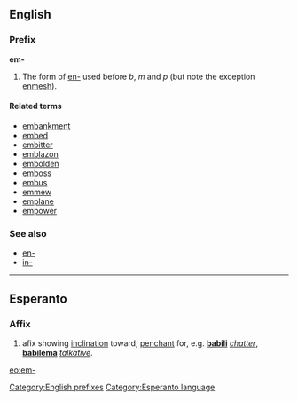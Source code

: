 ==English==
===Prefix===
'''em-'''

#The form of [[en-]] used before ''b'', ''m'' and ''p'' (but note the exception [[enmesh]]).

====Related terms====
*[[embankment]]
*[[embed]]
*[[embitter]]
*[[emblazon]]
*[[embolden]]
*[[emboss]]
*[[embus]]
*[[emmew]]
*[[emplane]]
*[[empower]]

===See also===
*[[en-]]
*[[in-]]

[[Category:English prefixes]]
----
==Esperanto==
===Affix===
# afix showing [[inclination]] toward, [[penchant]] for, e.g. '''[[babili]]''' ''[[chatter]]'', '''[[babilema]]''' ''[[talkative]]''.

[[eo:em-]]
[[Category:Esperanto language]]
{{Universala Vortaro}}